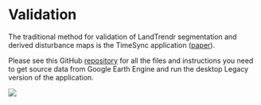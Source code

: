 # Validation

The traditional method for validation of LandTrendr segmentation and derived disturbance maps is the TimeSync application ([paper](https://larse.forestry.oregonstate.edu/sites/larse/files/pub_pdfs/Cohen_etal_2010.pdf)).

Please see this GitHub [repository](https://github.com/eMapR/TimeSync-Legacy) for all the files and instructions you need to get source data from Google Earth Engine and run the desktop Legacy version of the application.

<img src='imgs/timesync-legacy.jpg'>